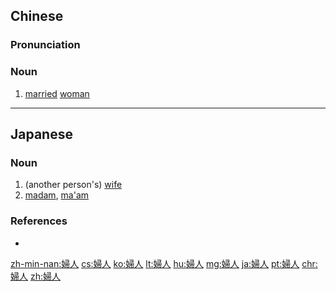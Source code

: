 {{also|妇人}}
==Chinese==
{{zh-forms|s=妇人}}

===Pronunciation===
{{zh-pron
|m=fùrén
|c=fu5 jan4
|h=pfs=fu-ngìn
|mn=zz,kh:hū-jîn/xm,tp:hū-lîn/qz:hǔ-lîn
|cat=n
}}

===Noun===
{{zh-noun}}

# [[married]] [[woman]] {{zh-mw|位|個}}

{{zh-cat|Intermediate}}

----

==Japanese==
{{ja-kanjitab|ふ|じん|yomi=on}}

===Noun===
{{ja-noun|ふじん}}

# (another person's) [[wife]]
# [[madam]], [[ma'am]]

===References===
* {{R:Shogakukan}}

[[zh-min-nan:婦人]]
[[cs:婦人]]
[[ko:婦人]]
[[lt:婦人]]
[[hu:婦人]]
[[mg:婦人]]
[[ja:婦人]]
[[pt:婦人]]
[[chr:婦人]]
[[zh:婦人]]